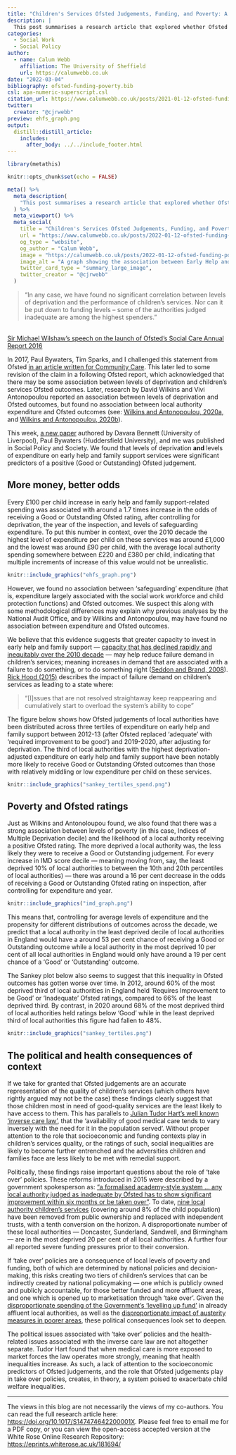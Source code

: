 ```yaml
---
title: "Children's Services Ofsted Judgements, Funding, and Poverty: A level playing field?"
description: |
  This post summarises a research article that explored whether Ofsted judgements over the past ten years were associated with local authority expenditure and levels of deprivation. The inspectorate has previously maintained that funding and deprivation pale in comparison to leadership, but is this true? Our research suggests that higher spending on early help and family support and lower poverty is associated with a greater likelihood of positive ratings.
categories:
  - Social Work
  - Social Policy
author:
  - name: Calum Webb
    affiliation: The University of Sheffield
    url: https://calumwebb.co.uk
date: "2022-03-04"
bibliography: ofsted-funding-poverty.bib
csl: apa-numeric-superscript.csl
citation_url: https://www.calumwebb.co.uk/posts/2021-01-12-ofsted-funding-poverty
twitter:
  creator: "@cjrwebb"
preview: ehfs_graph.png
output: 
  distill::distill_article:
    includes: 
      after_body: ../../include_footer.html
---
```




```r
library(metathis)

knitr::opts_chunk$set(echo = FALSE)

meta() %>%
  meta_description(
    "This post summarises a research article that explored whether Ofsted judgements over the past ten years were associated with local authority expenditure and levels of deprivation. The inspectorate has previously maintained that funding and deprivation pale in comparison to leadership, but is this true? Our research suggests that higher spending on early help and family support and lower poverty is associated with a greater likelihood of positive ratings."
  ) %>%
  meta_viewport() %>%
  meta_social(
    title = "Children's Services Ofsted Judgements, Funding, and Poverty: A level playing field?",
    url = "https://www.calumwebb.co.uk/posts/2022-01-12-ofsted-funding-poverty",
    og_type = "website",
    og_author = "Calum Webb",
    image = "https://calumwebb.co.uk/posts/2022-01-12-ofsted-funding-poverty/ehfs_graph.png",
    image_alt = "A graph showing the association between Early Help and Family Support expenditure and Ofsted ratings.",
    twitter_card_type = "summary_large_image",
    twitter_creator = "@cjrwebb"
  )

```

> "In any case, we have found no significant correlation between levels of deprivation and the performance of children’s services. Nor can it be put down to funding levels – some of the authorities judged inadequate are among the highest spenders."

<aside>[<br>Sir Michael Wilshaw's speech on the launch of Ofsted’s Social Care Annual Report 2016](https://www.gov.uk/government/speeches/sir-michael-wilshaw-launches-ofsteds-social-care-annual-report-2016)</aside>


In 2017, Paul Bywaters, Tim Sparks, and I challenged this statement from Ofsted [in an article written for Community Care](https://www.communitycare.co.uk/2017/01/18/ofsted-ratings-reflect-local-authority-deprivation-spending/). This later led to some revision of the claim in a following Ofsted report, which acknowledged that there may be some association between levels of deprivation and children's services Ofsted outcomes. Later, research by David Wilkins and Vivi Antonopoulou reported an association between levels of deprivation and Ofsted outcomes, but found no association between local authority expenditure and Ofsted outcomes (see: [Wilkins and Antonopoulou, 2020a](https://academic.oup.com/bjsw/article-abstract/50/3/850/5253800), and [Wilkins and Antonopoulou, 2020b](https://doi.org/10.1108/JCS-07-2019-0035)).

This week, [a new paper](https://doi.org/10.1017/S147474642200001X) authored by Davara Bennett (University of Liverpool), Paul Bywaters (Huddersfield University), and me was published in Social Policy and Society. We found that levels of deprivation **and** levels of expenditure on early help and family support services were significant predictors of a positive (Good or Outstanding) Ofsted judgement.

## More money, better odds

Every £100 per child increase in early help and family support-related spending was associated with around a 1.7 times increase in the odds of receiving a Good or Outstanding Ofsted rating, after controlling for deprivation, the year of the inspection, and levels of safeguarding expenditure. To put this number in context, over the 2010 decade the highest level of expenditure per child on these services was around £1,000 and the lowest was around £90 per child, with the average local authority spending somewhere between £220 and £380 per child, indicating that multiple increments of increase of this value would not be unrealistic.

<aside>
```r

knitr::include_graphics("ehfs_graph.png")

```
</aside>

However, we found no association between 'safeguarding' expenditure (that is, expenditure largely associated with the social work workforce and child protection functions) and Ofsted outcomes. We suspect this along with some methodological differences may explain why previous analyses by the National Audit Office, and by Wilkins and Antonopoulou, may have found no association between expenditure and Ofsted outcomes. 

We believe that this evidence suggests that greater capacity to invest in early help and family support — [capacity that has declined rapidly and inequitably over the 2010 decade](https://doi.org/10.1080/03003930.2018.1430028) — may help reduce failure demand in children's services; meaning increases in demand that are associated with a failure to do something, or to do something right ([Seddon and Brand, 2008](https://www.tandfonline.com/doi/pdf/10.1111/j.1467-9302.2008.00611.x?casa_token=8xqboUKXYSwAAAAA:DyZh2aSbmoW79wNW7IHtRfOW5Z8ujML1JZWCC3QsUeOYBjZaYJ1xp04W05JSO1VwFVs08FyLZq_LzwY)). [Rick Hood (2015)](https://doi.org/10.3109/13561820.2014.937482) describes the impact of failure demand on children's services as leading to a state where:

> "[I]ssues that are not resolved straightaway keep reappearing and cumulatively start to overload the system’s ability to cope"

The figure below shows how Ofsted judgements of local authorities have been distributed across three tertiles of expenditure on early help and family support between 2012-13 (after Ofsted replaced 'adequate' with 'required improvement to be good') and 2019-2020, after adjusting for deprivation. The third of local authorities with the highest deprivation-adjusted expenditure on early help and family support have been notably more likely to receive Good or Outstanding Ofsted outcomes than those with relatively middling or low expenditure per child on these services. 

```r

knitr::include_graphics("sankey_tertiles_spend.png")

```


## Poverty and Ofsted ratings

Just as Wilkins and Antonoloupou found, we also found that there was a strong association between levels of poverty (in this case, Indices of Multiple Deprivation decile) and the likelihood of a local authority receiving a positive Ofsted rating. The more deprived a local authority was, the less likely they were to receive a Good or Outstanding judgement. For every increase in IMD score decile — meaning moving from, say, the least deprived 10% of local authorities to between the 10th and 20th percentiles of local authorities) — there was around a 16 per cent decrease in the odds of receiving a Good or Outstanding Ofsted rating on inspection, after controlling for expenditure and year.

<aside>
```r

knitr::include_graphics("imd_graph.png")

```
</aside>

This means that, controlling for average levels of expenditure and the propensity for different distributions of outcomes across the decade, we predict that a local authority in the least deprived decile of local authorities in England would have a around 53 per cent chance of receiving a Good or Outstanding outcome while a local authority in the most deprived 10 per cent of all local authorities in England would only have around a 19 per cent chance of a 'Good' or 'Outstanding' outcome. 

The Sankey plot below also seems to suggest that this inequality in Ofsted outcomes has gotten worse over time. In 2012, around 60% of the most deprived third of local authorities in England held 'Requires Improvement to be Good' or 'Inadequate' Ofsted ratings, compared to 66% of the least deprived third. By contrast, in 2020 around 68% of the most deprived third of local authorities held ratings below 'Good' while in the least deprived third of local authorities this figure had fallen to 48%. 


```r

knitr::include_graphics("sankey_tertiles.png")

```


## The political and health consequences of context

If we take for granted that Ofsted judgements are an accurate representation of the quality of children's services (which others have rightly argued may not be the case) these findings clearly suggest that those children most in need of good-quality services are the least likely to have access to them. This has parallels to [Julian Tudor Hart's well known 'inverse care law'](https://www.thelancet.com/journals/lancet/article/PIIS0140-6736(71)92410-X/fulltext), that the 'availability of good medical care tends to vary inversely with the need for it in the population served'. Without proper attention to the role that socioeconomic and funding contexts play in children's services quality, or the ratings of such, social inequalities are likely to become further entrenched and the adversities children and families face are less likely to be met with remedial support.

Politically, these findings raise important questions about the role of 'take over' policies. These reforms introduced in 2015 were described by a government spokesperson as: ["a formalised academy-style system … any local authority judged as inadequate by Ofsted has to show significant improvement within six months or be taken over"](https://www.communitycare.co.uk/2015/12/14/david-cameron-announce-landmark-reforms-tackle-inadequate-childrens-services/). To date, [nine local authority children's services](https://www.communitycare.co.uk/2020/10/09/childrens-trusts-lessons-outsourcing-failing-local-authority-services/) (covering around 8% of the child population) have been removed from public ownership and replaced with independent trusts, with a tenth conversion on the horizon. A disproportionate number of these local authorities — Doncaster, Sunderland, Sandwell, and Birmingham — are in the most deprived 20 per cent of all local authorities. A further four all reported severe funding pressures prior to their conversion. 

If 'take over' policies are a consequence of local levels of poverty and funding, both of which are determined by national policies and decision-making, this risks creating two tiers of children's services that can be indirectly created by national policymaking — one which is publicly owned and publicly accountable, for those better funded and more affluent areas, and one which is opened up to marketisation through 'take over'. Given the [disproportionate spending of the Government's 'levelling up fund'](https://www.theguardian.com/politics/2021/mar/04/tories-accused-of-levelling-up-stitch-up-over-regional-deprivation-fund) in already affluent local authorities, as well as the [disproportionate impact of austerity measures in poorer areas](https://doi.org/10.1080/03003930.2018.1430028), these political consequences look set to deepen. 

The political issues associated with 'take over' policies and the health-related issues associated with the inverse care law are not altogether separate. Tudor Hart found that when medical care is more exposed to market forces the law operates more strongly, meaning that health inequalities increase. As such, a lack of attention to the socioeconomic predictors of Ofsted judgements, and the role that Ofsted judgements play in take over policies, creates, in theory, a system poised to exacerbate child welfare inequalities. 

---

The views in this blog are not necessarily the views of my co-authors. You can read the full research article here: [https://doi.org/10.1017/S147474642200001X](https://doi.org/10.1017/S147474642200001X). Please feel free to email me for a PDF copy, or you can view the open-access accepted version at the White Rose Online Research Repository: [https://eprints.whiterose.ac.uk/181694/](https://eprints.whiterose.ac.uk/181694/)

